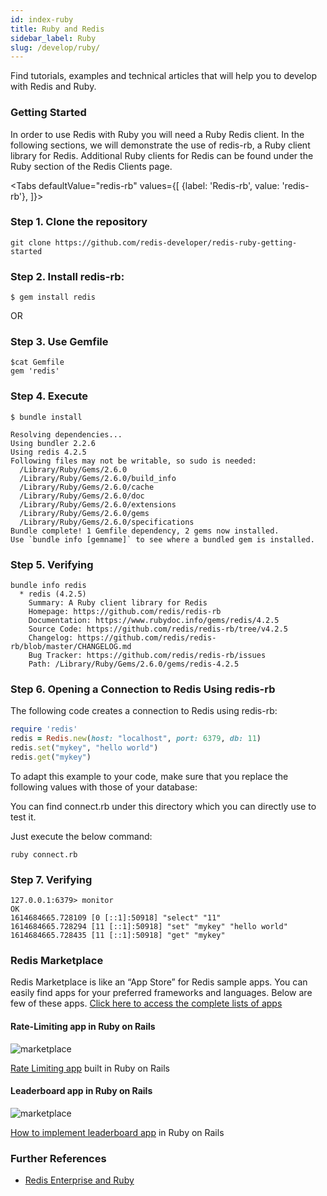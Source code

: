 ```yaml
---
id: index-ruby
title: Ruby and Redis
sidebar_label: Ruby 
slug: /develop/ruby/
---
```



Find tutorials, examples and technical articles that will help you to develop with Redis and Ruby.

### Getting Started

In order to use Redis with Ruby you will need a Ruby Redis client. In the following sections, we will demonstrate the use of redis-rb, a Ruby client library for Redis.
Additional Ruby clients for Redis can be found under the Ruby section of the Redis Clients page.

<Tabs
  defaultValue="redis-rb"
  values={[
    {label: 'Redis-rb', value: 'redis-rb'},
  ]}>
  <TabItem value="redis-rb">



### Step 1. Clone the repository

```
git clone https://github.com/redis-developer/redis-ruby-getting-started
```

### Step 2.  Install redis-rb:

```
$ gem install redis
```

OR

### Step 3. Use Gemfile

```
$cat Gemfile
gem 'redis'
```


### Step 4. Execute

```
$ bundle install
```

```
Resolving dependencies...
Using bundler 2.2.6
Using redis 4.2.5
Following files may not be writable, so sudo is needed:
  /Library/Ruby/Gems/2.6.0
  /Library/Ruby/Gems/2.6.0/build_info
  /Library/Ruby/Gems/2.6.0/cache
  /Library/Ruby/Gems/2.6.0/doc
  /Library/Ruby/Gems/2.6.0/extensions
  /Library/Ruby/Gems/2.6.0/gems
  /Library/Ruby/Gems/2.6.0/specifications
Bundle complete! 1 Gemfile dependency, 2 gems now installed.
Use `bundle info [gemname]` to see where a bundled gem is installed.
```

### Step 5. Verifying 
  
```
bundle info redis
  * redis (4.2.5)
	Summary: A Ruby client library for Redis
	Homepage: https://github.com/redis/redis-rb
	Documentation: https://www.rubydoc.info/gems/redis/4.2.5
	Source Code: https://github.com/redis/redis-rb/tree/v4.2.5
	Changelog: https://github.com/redis/redis-rb/blob/master/CHANGELOG.md
	Bug Tracker: https://github.com/redis/redis-rb/issues
	Path: /Library/Ruby/Gems/2.6.0/gems/redis-4.2.5
```

### Step 6. Opening a Connection to Redis Using redis-rb

The following code creates a connection to Redis using redis-rb:

```ruby
require 'redis'
redis = Redis.new(host: "localhost", port: 6379, db: 11)
redis.set("mykey", "hello world")
redis.get("mykey")
```

To adapt this example to your code, make sure that you replace the following values with those of your database:

You can find connect.rb under this directory which you can directly use to test it.

Just execute the below command:

```
ruby connect.rb
```
### Step 7.  Verifying
```
127.0.0.1:6379> monitor
OK
1614684665.728109 [0 [::1]:50918] "select" "11"
1614684665.728294 [11 [::1]:50918] "set" "mykey" "hello world"
1614684665.728435 [11 [::1]:50918] "get" "mykey"

```

###  Redis Marketplace

Redis Marketplace is like an “App Store” for Redis sample apps. You can easily find apps for your preferred frameworks and languages.
Below are few of these apps. [Click here to access the complete lists of apps](https://marketplace.redislabs.com)

<div class="row text--center">

<div class="col ">
<div className="ri-container">

#### Rate-Limiting app in Ruby on Rails


![marketplace](images/ratelimitingruby.png)

[Rate Limiting app](http://marketplace.redislabs.com/?id=project%3Abasic-redis-rate-limiting-demo-ruby) built in Ruby on Rails
</div>
</div>

<div class="col">
<div className="ri-container">

#### Leaderboard app in Ruby on Rails

![marketplace](images/leaderboardruby.png)

[How to implement leaderboard app](https://marketplace.redislabs.com/?id=project%3Abasic-redis-leaderboard-demo-ruby) in Ruby on Rails
</div>
</div>
</div>

### Further References

- [Redis Enterprise and Ruby](https://redislabs.com/lp/redis-ruby/)



  </TabItem>
</Tabs>
  
